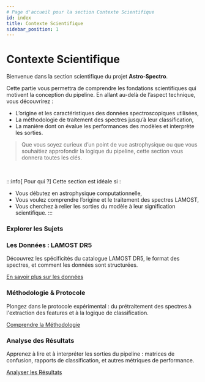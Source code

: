 ```yaml
---
# Page d'accueil pour la section Contexte Scientifique
id: index
title: Contexte Scientifique
sidebar_position: 1
---
```


<!-- Complet for v1.0.0 release -->


# <FontAwesomeIcon icon={faVial} /> Contexte Scientifique

Bienvenue dans la section scientifique du projet **Astro-Spectro**.

Cette partie vous permettra de comprendre les fondations scientifiques qui motivent la conception du pipeline. En allant au-delà de l’aspect technique, vous découvrirez :
- L’origine et les caractéristiques des données spectroscopiques utilisées,
- La méthodologie de traitement des spectres jusqu’à leur classification,
- La manière dont on évalue les performances des modèles et interprète les sorties.

> Que vous soyez curieux d’un point de vue astrophysique ou que vous souhaitiez approfondir la logique du pipeline, cette section vous donnera toutes les clés.

<br />

:::info[<FontAwesomeIcon icon={faUserGraduate} /> Pour qui ?]
Cette section est idéale si :
- Vous débutez en astrophysique computationnelle,
- Vous voulez comprendre l’origine et le traitement des spectres LAMOST,
- Vous cherchez à relier les sorties du modèle à leur signification scientifique.
:::


### Explorer les Sujets

<div className="container" style={{padding: '0'}}>
  <div className="row">
    <div className="col col--6 margin-bottom--lg">
      <div className="card">
        <div className="card__header"><h3><FontAwesomeIcon icon={faSatelliteDish} /> Les Données : LAMOST DR5</h3></div>
        <div className="card__body">
          <p>Découvrez les spécificités du catalogue LAMOST DR5, le format des spectres, et comment les données sont structurées.</p>
        </div>
        <div className="card__footer">
          <a href="./science/lamost-dr5-data" className="button button--primary button--block">En savoir plus sur les données</a>
        </div>
      </div>
    </div>
    <div className="col col--6 margin-bottom--lg">
      <div className="card">
        <div className="card__header"><h3><FontAwesomeIcon icon={faVial} /> Méthodologie & Protocole</h3></div>
        <div className="card__body">
          <p>Plongez dans le protocole expérimental : du prétraitement des spectres à l'extraction des features et à la logique de classification.</p>
        </div>
        <div className="card__footer">
          <a href="./science/methodology" className="button button--primary button--block">Comprendre la Méthodologie</a>
        </div>
      </div>
    </div>
    <div className="col col--12 margin-bottom--lg">
      <div className="card">
        <div className="card__header"><h3><FontAwesomeIcon icon={faChartBar} /> Analyse des Résultats</h3></div>
        <div className="card__body">
          <p>Apprenez à lire et à interpréter les sorties du pipeline : matrices de confusion, rapports de classification, et autres métriques de performance.</p>
        </div>
        <div className="card__footer">
          <a href="./science/results-analysis" className="button button--primary button--block">Analyser les Résultats</a>
        </div>
      </div>
    </div>
  </div>
</div>